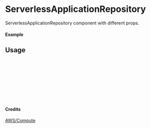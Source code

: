 
<Meta of={ServerlessApplicationRepository} title="AWS/Compute/ServerlessApplicationRepository" />

# ServerlessApplicationRepository

ServerlessApplicationRepository component with different props.

#### Example

<Canvas of={ServerlessApplicationRepository.Primary} />

## Usage

```ts
import { ServerlessApplicationRepository } from "yadl-ui";

const Example = () => {
  return (
      <ServerlessApplicationRepository />
  );
};

export default Example;
```

#### Credits
[AWS/Compute](https://aws-icons.com/)
